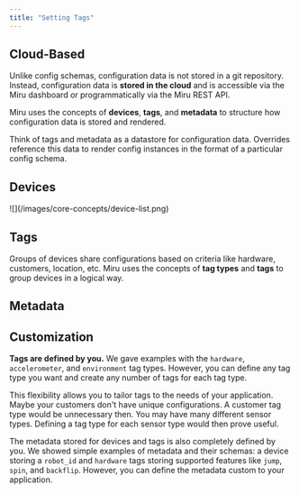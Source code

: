 ```yaml
---
title: "Setting Tags"
---
```



## Cloud-Based

Unlike config schemas, configuration data is not stored in a git repository. Instead,
configuration data is **stored in the cloud** and is accessible via the Miru dashboard
or programmatically via the Miru REST API.

Miru uses the concepts of **devices**, **tags**, and **metadata** to structure how
configuration data is stored and rendered.

Think of tags and metadata as a datastore for configuration data. Overrides reference this data to render config instances in the format of a particular config schema.

## Devices

<DeviceDefinition />

<Frame>
  ![](/images/core-concepts/device-list.png)
</Frame>

## Tags

Groups of devices share configurations based on criteria like hardware, customers,
location, etc. Miru uses the concepts of **tag types** and **tags** to group devices
in a logical way.

<TagAndTagTypeDefinition />

## Metadata

<MetadataDefinition />

<MetadataSchemaDefinition />

## Customization

**Tags are defined by you.** We gave examples with the `hardware`,
`accelerometer`, and `environment` tag types. However, you can define any tag type you want and create any number of tags for each tag type.

This flexibility allows you to tailor tags to the needs of your application. Maybe your
customers don't have unique configurations. A customer tag type would be unnecessary
then. You may have many different sensor types. Defining a tag type for each sensor
type would then prove useful.

The metadata stored for devices and tags is also completely defined by you. We showed simple examples of metadata and their schemas: a device storing a `robot_id` and
`hardware` tags storing supported features like `jump`, `spin`, and `backflip`.
However, you can define the metadata custom to your application.